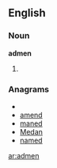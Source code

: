 ==English==
===Noun===
'''admen'''
# {{plural of|[[adman]]}}

===Anagrams===
* {{alphagram|ademn}}
* [[amend#English|amend]]
* [[maned#English|maned]]
* [[Medan#English|Medan]]
* [[named#English|named]]


[[ar:admen]]